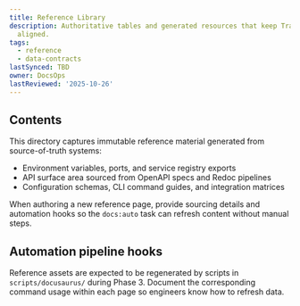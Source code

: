 ```yaml
---
title: Reference Library
description: Authoritative tables and generated resources that keep TradingSystem
  aligned.
tags:
  - reference
  - data-contracts
lastSynced: TBD
owner: DocsOps
lastReviewed: '2025-10-26'
---
```

## Contents

This directory captures immutable reference material generated from source-of-truth systems:

- Environment variables, ports, and service registry exports
- API surface area sourced from OpenAPI specs and Redoc pipelines
- Configuration schemas, CLI command guides, and integration matrices

When authoring a new reference page, provide sourcing details and automation hooks so the
`docs:auto` task can refresh content without manual steps.

## Automation pipeline hooks

Reference assets are expected to be regenerated by scripts in `scripts/docusaurus/` during Phase 3.
Document the corresponding command usage within each page so engineers know how to refresh data.
